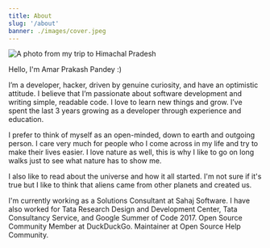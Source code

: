 ---
title: About
slug: '/about'
banner: ./images/cover.jpeg
---


![A photo from my trip to Himachal Pradesh](./images/cover.jpeg)

<Divider />

Hello, I'm Amar Prakash Pandey :)

I’m a developer, hacker, driven by genuine curiosity, and have an optimistic attitude. I believe that I’m passionate about software development and writing simple, readable code. I love to learn new things and grow. I’ve spent the last 3 years growing as a developer through experience and education.

I prefer to think of myself as an open-minded, down to earth and outgoing person. I care very much for people who I come across in my life and try to make their lives easier. I love nature as well, this is why I like to go on long walks just to see what nature has to show me.

I also like to read about the universe and how it all started. I'm not sure if it's true but I like to think that aliens came from other planets and created us.

I'm currently working as a Solutions Consultant at Sahaj Software. I have also worked for Tata Research Design and Development Center, Tata Consultancy Service, and Google Summer of Code 2017. Open Source Community Member at DuckDuckGo. Maintainer at Open Source Help Community.
